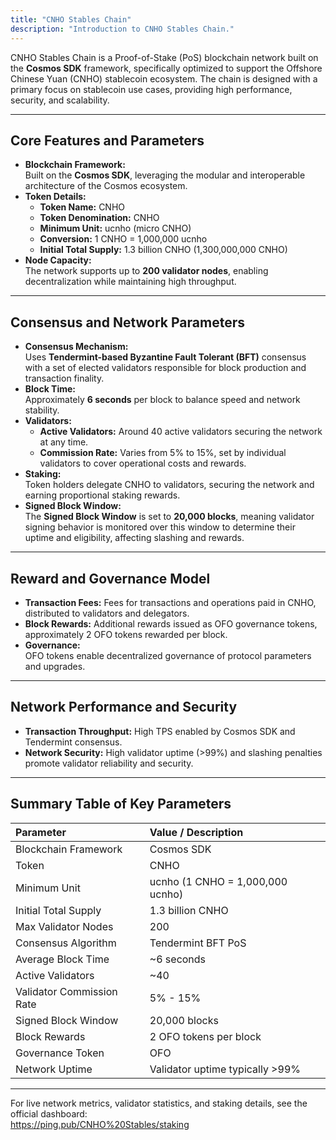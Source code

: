 ```yaml
---
title: "CNHO Stables Chain"
description: "Introduction to CNHO Stables Chain."
---
```


CNHO Stables Chain is a Proof-of-Stake (PoS) blockchain network built on the **Cosmos SDK** framework, specifically optimized to support the Offshore Chinese Yuan (CNHO) stablecoin ecosystem. The chain is designed with a primary focus on stablecoin use cases, providing high performance, security, and scalability.

---

## Core Features and Parameters

- **Blockchain Framework:**\
  Built on the **Cosmos SDK**, leveraging the modular and interoperable architecture of the Cosmos ecosystem.
- **Token Details:**
  - **Token Name:** CNHO
  - **Token Denomination:** CNHO
  - **Minimum Unit:** ucnho (micro CNHO)
  - **Conversion:** 1 CNHO = 1,000,000 ucnho
  - **Initial Total Supply:** 1.3 billion CNHO (1,300,000,000 CNHO)
- **Node Capacity:**\
  The network supports up to **200 validator nodes**, enabling decentralization while maintaining high throughput.

---

## Consensus and Network Parameters

- **Consensus Mechanism:**\
  Uses **Tendermint-based Byzantine Fault Tolerant (BFT)** consensus with a set of elected validators responsible for block production and transaction finality.
- **Block Time:**\
  Approximately **6 seconds** per block to balance speed and network stability.
- **Validators:**
  - **Active Validators:** Around 40 active validators securing the network at any time.
  - **Commission Rate:** Varies from 5% to 15%, set by individual validators to cover operational costs and rewards.
- **Staking:**\
  Token holders delegate CNHO to validators, securing the network and earning proportional staking rewards.
- **Signed Block Window:**\
  The **Signed Block Window** is set to **20,000 blocks**, meaning validator signing behavior is monitored over this window to determine their uptime and eligibility, affecting slashing and rewards.

---

## Reward and Governance Model

- **Transaction Fees:** Fees for transactions and operations paid in CNHO, distributed to validators and delegators.
- **Block Rewards:** Additional rewards issued as OFO governance tokens, approximately 2 OFO tokens rewarded per block.
- **Governance:**\
  OFO tokens enable decentralized governance of protocol parameters and upgrades.

---

## Network Performance and Security

- **Transaction Throughput:** High TPS enabled by Cosmos SDK and Tendermint consensus.
- **Network Security:** High validator uptime (\>99%) and slashing penalties promote validator reliability and security.

---

## Summary Table of Key Parameters

| Parameter                 | Value / Description              |
| :------------------------ | :------------------------------- |
| Blockchain Framework      | Cosmos SDK                       |
| Token                     | CNHO                             |
| Minimum Unit              | ucnho (1 CNHO = 1,000,000 ucnho) |
| Initial Total Supply      | 1.3 billion CNHO                 |
| Max Validator Nodes       | 200                              |
| Consensus Algorithm       | Tendermint BFT PoS               |
| Average Block Time        | ~6 seconds                       |
| Active Validators         | ~40                              |
| Validator Commission Rate | 5% - 15%                         |
| Signed Block Window       | 20,000 blocks                    |
| Block Rewards             | 2 OFO tokens per block           |
| Governance Token          | OFO                              |
| Network Uptime            | Validator uptime typically \>99% |

---

For live network metrics, validator statistics, and staking details, see the official dashboard:\
https://ping.pub/CNHO%20Stables/staking